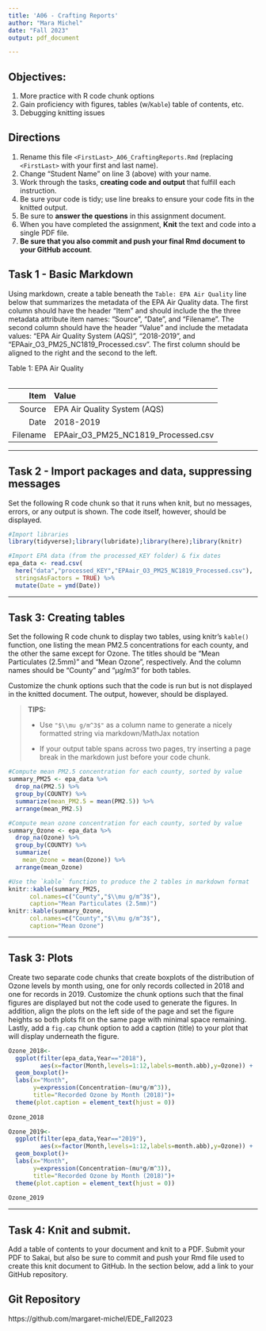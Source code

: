 ```yaml
---
title: 'A06 - Crafting Reports'
author: "Mara Michel" 
date: "Fall 2023"
output: pdf_document

---
```

\tableofcontents

## Objectives:

1.  More practice with R code chunk options
1.  Gain proficiency with figures, tables (w/`Kable`) table of contents, etc.
1.  Debugging knitting issues

## Directions

1.  Rename this file `<FirstLast>_A06_CraftingReports.Rmd` (replacing `<FirstLast>` with your first and last name).
1.  Change "Student Name" on line 3 (above) with your name.
1.  Work through the tasks, **creating code and output** that fulfill each instruction.
1.  Be sure your code is tidy; use line breaks to ensure your code fits in the knitted output.
1.  Be sure to **answer the questions** in this assignment document.
1.  When you have completed the assignment, **Knit** the text and code into a single PDF file.
1.  **Be sure that you also commit and push your final Rmd document to your GitHub account**.

## Task 1 - Basic Markdown

Using markdown, create a table beneath the `Table: EPA Air Quality` line below that summarizes the metadata of the EPA Air Quality data. The first column should have the header "Item" and should include the the three metadata attribute item names: "Source", "Date", and "Filename". The second column should have the header "Value" and include the metadata values: "EPA Air Quality System (AQS)", "2018-2019", and "EPAair_O3_PM25_NC1819_Processed.csv". The first column should be aligned to the right and the second to the left.

Table 1: EPA Air Quality

<table>
|Item    |Value                              |
|-------:|:----------------------------------|
|Source  |EPA Air Quality System (AQS)       |
|Date    |2018-2019                          |
|Filename|EPAair_O3_PM25_NC1819_Processed.csv|
</table>

---

## Task 2 - Import packages and data, suppressing messages

Set the following R code chunk so that it runs when knit, but no messages, errors, or any output is shown. The code itself, however, should be displayed.

```r
#Import libraries
library(tidyverse);library(lubridate);library(here);library(knitr)

#Import EPA data (from the processed_KEY folder) & fix dates
epa_data <- read.csv(
  here("data","processed_KEY","EPAair_O3_PM25_NC1819_Processed.csv"),
  stringsAsFactors = TRUE) %>% 
  mutate(Date = ymd(Date))
```

---

## Task 3: Creating tables

Set the following R code chunk to display two tables, using knitr's `kable()` function, one listing the mean PM2.5 concentrations for each county, and the other the same except for Ozone. The titles should be "Mean Particulates (2.5mm)" and "Mean Ozone", respectively. And the column names should be "County" and "µg/m3" for both tables.

Customize the chunk options such that the code is run but is not displayed in the knitted document. The output, however, should be displayed.

> **TIPS:**
>
> -   Use `"$\\mu g/m^3$"` as a column name to generate a nicely formatted string via markdown/MathJax notation
>
> -   If your output table spans across two pages, try inserting a page break in the markdown just before your code chunk.


```r
#Compute mean PM2.5 concentration for each county, sorted by value
summary_PM25 <- epa_data %>% 
  drop_na(PM2.5) %>% 
  group_by(COUNTY) %>% 
  summarize(mean_PM2.5 = mean(PM2.5)) %>% 
  arrange(mean_PM2.5)

#Compute mean ozone concentration for each county, sorted by value
summary_Ozone <- epa_data %>% 
  drop_na(Ozone) %>% 
  group_by(COUNTY) %>% 
  summarize(
    mean_Ozone = mean(Ozone)) %>% 
  arrange(mean_Ozone)

```
\newpage
```r
#Use the `kable` function to produce the 2 tables in markdown format
knitr::kable(summary_PM25,
      col.names=c("County","$\\mu g/m^3$"),
      caption="Mean Particulates (2.5mm)")
knitr::kable(summary_Ozone,
      col.names=c("County","$\\mu g/m^3$"),
      caption="Mean Ozone")
```

---

## Task 3: Plots

Create two separate code chunks that create boxplots of the distribution of Ozone levels by month using, one for only records collected in 2018 and one for records in 2019. Customize the chunk options such that the final figures are displayed but not the code used to generate the figures. In addition, align the plots on the left side of the page and set the figure heights so both plots fit on the same page with minimal space remaining. Lastly, add a `fig.cap` chunk option to add a caption (title) to your plot that will display underneath the figure.
```r
Ozone_2018<-
  ggplot(filter(epa_data,Year=="2018"),
         aes(x=factor(Month,levels=1:12,labels=month.abb),y=Ozone)) +
  geom_boxplot()+
  labs(x="Month",
       y=expression(Concentration~(mu*g/m^3)),
       title="Recorded Ozone by Month (2018)")+
  theme(plot.caption = element_text(hjust = 0))
  
Ozone_2018

```

```r
Ozone_2019<-
  ggplot(filter(epa_data,Year=="2019"),
         aes(x=factor(Month,levels=1:12,labels=month.abb),y=Ozone)) +
  geom_boxplot()+
  labs(x="Month",
       y=expression(Concentration~(mu*g/m^3)),
       title="Recorded Ozone by Month (2018)")+
  theme(plot.caption = element_text(hjust = 0))
  
Ozone_2019

```



---
\newpage

## Task 4: Knit and submit.
Add a table of contents to your document and knit to a PDF. Submit your PDF to Sakai, but also be sure to commit and push your Rmd file used to create this knit document to GitHub. In the section below, add a link to your GitHub repository. 

## Git Repository
https://github.com/margaret-michel/EDE_Fall2023
